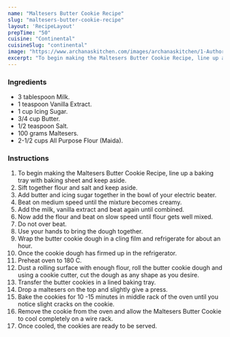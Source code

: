---
name: "Maltesers Butter Cookie Recipe"
slug: "maltesers-butter-cookie-recipe"
layout: 'RecipeLayout'
prepTime: "50"
cuisine: "Continental"
cuisineSlug: "continental"
image: "https://www.archanaskitchen.com/images/archanaskitchen/1-Author/Priya__Sures/Maltesers_Butter_Cookie_Recipe-1.jpg"
excerpt: "To begin making the Maltesers Butter Cookie Recipe, line up a baking tray with baking sheet and keep aside"
---

### Ingredients

- 3 tablespoon Milk.
- 1 teaspoon Vanilla Extract.
- 1 cup Icing Sugar.
- 3/4 cup Butter.
- 1/2 teaspoon Salt.
- 100 grams Maltesers.
- 2-1/2 cups All Purpose Flour (Maida).

### Instructions

1. To begin making the Maltesers Butter Cookie Recipe, line up a baking tray with baking sheet and keep aside.
1. Sift together flour and salt and keep aside.
1. Add butter and icing sugar together in the bowl of your electric beater.
1. Beat on medium speed until the mixture becomes creamy.
1. Add the milk, vanilla extract and beat again until combined.
1. Now add the flour and beat on slow speed until flour gets well mixed.
1. Do not over beat.
1. Use your hands to bring the dough together.
1. Wrap the butter cookie dough in a cling film and refrigerate for about an hour.
1. Once the cookie dough has firmed up in the refrigerator.
1. Preheat oven to 180 C.
1. Dust a rolling surface with enough flour, roll the butter cookie dough and using a cookie cutter, cut the dough as any shape as you desire.
1. Transfer the butter cookies in a lined baking tray.
1. Drop a maltesers on the top and slightly give a press.
1. Bake the cookies for 10 -15 minutes in middle rack of the oven until you notice slight cracks on the cookie.
1. Remove the cookie from the oven and allow the Maltesers Butter Cookie to cool completely on a wire rack.
1. Once cooled, the cookies are ready to be served.
